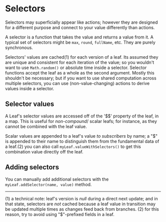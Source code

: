 # Selectors

Selectors may superficially appear like actions; however they are designed for a different purpose and connect
to your value differently than actions.

A selector is a function that takes the value and returns a value from it. A typical set of selectors might be
`max`, `round`, `fullName`, etc. They are purely synchronous.

Selectors' values are cached(1) for each version of a leaf. Its assumed they are unique and consistent for each
iteration of the value; so you wouldn't want to use `Math.random()` or absolute time inside a selector.
Selector functions accept the leaf as a whole as the second argument. Mostly this shouldn't be necessary; but
if you want to use shared computation across multiple selectors, you can use (non-value-changing) actions to
derive values inside a selector.

## Selector values

A Leaf's selector values are accessed off of the '$$' property of the leaf, in a map. This is useful for
*non-compound*/ scalar leafs; for instance, as they cannot be combined with the leaf value.

Scalar values are appended to a leaf's value *to subscribers* by name; a "$" is appended to their name
to distinguish them from the fundamental data of a leaf.(2) you can also call `myLeaf.valueWithSelectors()` to get
this combination value directly off the leaf.

## Adding selectors

You can manually add additional selectors with the `myLeaf.addSelector(name, value)` method.

----------

(1) a technical note: leaf's version is *null* during a direct next update; and in that state, selectors are
*not* cached because a leaf value in transition may be updated multiple times as changes feed back from branches.
(2) for this reason, try to avoid using "$"-prefixed fields in a leaf.
